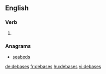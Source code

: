 
==English==

===Verb===
{{head|en|verb form}}

# {{en-third-person singular of|debase}}

===Anagrams===
* [[seabeds#English|seabeds]]

[[de:debases]]
[[fr:debases]]
[[hu:debases]]
[[vi:debases]]